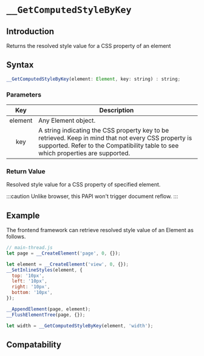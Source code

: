 # `__GetComputedStyleByKey`

## Introduction

Returns the resolved style value for a CSS property of an element

## Syntax

```jsx
__GetComputedStyleByKey(element: Element, key: string) : string;
```

### Parameters

|   Key   | Description                                                                                                                                                                              |
| :-----: | ---------------------------------------------------------------------------------------------------------------------------------------------------------------------------------------- |
| element | Any Element object.                                                                                                                                                                      |
|   key   | A string indicating the CSS property key to be retrieved. Keep in mind that not every CSS property is supported. Refer to the Compatibility table to see which properties are supported. |

### Return Value

Resolved style value for a CSS property of specified element.

:::caution
Unlike browser, this PAPI won't trigger document reflow.
:::

## Example

The frontend framework can retrieve resolved style value of an Element as follows.

```jsx
// main-thread.js
let page = __CreateElement('page', 0, {});

let element = __CreateElement('view', 0, {});
__SetInlineStyles(element, {
  top: '10px',
  left: '10px',
  right: '10px',
  bottom: '10px',
});

__AppendElement(page, element);
__FlushElementTree(page, {});

let width = __GetComputedStyleByKey(element, 'width');
```

## Compatability


<LegacyCompatTable metadata="elements/get-computed-style-supported-properties" />
